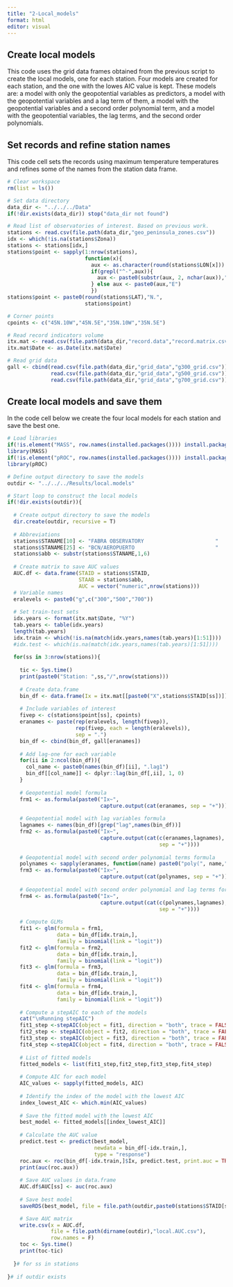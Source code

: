 ```yaml
---
title: "2-Local_models"
format: html
editor: visual
---
```


## Create local models

This code uses the grid data frames obtained from the previous script to create the local models, one for each station. Four models are created for each station, and the one with the lowes AIC value is kept. These models are: a model with only the geopotential variables as predictors, a model with the geopotential variables and a lag term of them, a model with the geopotential variables and a second order polynomial term, and a model with the geopotential variables, the lag terms, and the second order polynomials.

## Set records and refine station names

This code cell sets the records using maximum temperature temperatures and refines some of the names from the station data frame.

```r

# Clear workspace
rm(list = ls())

# Set data directory
data_dir <- "../../../Data"
if(!dir.exists(data_dir)) stop("data_dir not found")

# Read list of observatories of interest. Based on previous work.
stations <- read.csv(file.path(data_dir,"geo_peninsula_zones.csv"))
idx <- which(!is.na(stations$Zona))
stations <- stations[idx,]
stations$point <- sapply(1:nrow(stations),
                         function(x){
                           aux <- as.character(round(stations$LON[x]))
                           if(grepl("^-",aux)){
                             aux <- paste0(substr(aux, 2, nchar(aux)),"W")
                           } else aux <- paste0(aux,"E")
                           })
stations$point <- paste0(round(stations$LAT),"N.",
                         stations$point)

# Corner points
cpoints <- c("45N.10W","45N.5E","35N.10W","35N.5E")

# Read record indicators volume
itx.mat <- read.csv(file.path(data_dir,"record.data","record.matrix.csv"))
itx.mat$Date <- as.Date(itx.mat$Date)

# Read grid data
gall <- cbind(read.csv(file.path(data_dir,"grid_data","g300_grid.csv")),
              read.csv(file.path(data_dir,"grid_data","g500_grid.csv")),
              read.csv(file.path(data_dir,"grid_data","g700_grid.csv")))

```

## Create local models and save them

In the code cell below we create the four local models for each station and save the best one.

```r

# Load libraries
if(!is.element("MASS", row.names(installed.packages()))) install.packages("MASS")
library(MASS)
if(!is.element("pROC", row.names(installed.packages()))) install.packages("pROC")
library(pROC)

# Define output directory to save the models
outdir <- "../../../Results/local.models"

# Start loop to construct the local models
if(!dir.exists(outdir)){
  
  # Create output directory to save the models
  dir.create(outdir, recursive = T)
  
  # Abbreviations
  stations$STANAME[10] <- "FABRA OBSERVATORY                       "
  stations$STANAME[25] <- "BCN/AEROPUERTO                          "
  stations$abb <- substr(stations$STANAME,1,6)
  
  # Create matrix to save AUC values
  AUC.df <- data.frame(STAID = stations$STAID,
                       STAAB = stations$abb,
                       AUC = vector("numeric",nrow(stations)))
  # Variable names
  eralevels <- paste0("g",c("300","500","700"))
  
  # Set train-test sets
  idx.years <- format(itx.mat$Date, "%Y")
  tab.years <- table(idx.years)
  length(tab.years)
  idx.train <- which(!is.na(match(idx.years,names(tab.years)[1:51])))
  #idx.test <- which(is.na(match(idx.years,names(tab.years)[1:51])))
  
  for(ss in 3:nrow(stations)){
    
    tic <- Sys.time()
    print(paste0("Station: ",ss,"/",nrow(stations)))
  
    # Create data.frame
    bin_df <- data.frame(Ix = itx.mat[[paste0("X",stations$STAID[ss])]])
    
    # Include variables of interest
    fivep <- c(stations$point[ss], cpoints)
    eranames <- paste(rep(eralevels, length(fivep)),
                      rep(fivep, each = length(eralevels)),
                      sep = ".")
    bin_df <- cbind(bin_df, gall[eranames])
    
    # Add lag-one for each variable
    for(ii in 2:ncol(bin_df)){
      col_name <- paste0(names(bin_df)[ii], ".lag1")
      bin_df[[col_name]] <- dplyr::lag(bin_df[,ii], 1, 0)
    }
    
    # Geopotential model formula
    frm1 <- as.formula(paste0("Ix~",
                              capture.output(cat(eranames, sep = "+"))))
    
    # Geopotential model with lag variables formula
    lagnames <- names(bin_df)[grep("lag",names(bin_df))]
    frm2 <- as.formula(paste0("Ix~",
                              capture.output(cat(c(eranames,lagnames),
                                                 sep = "+"))))
    
    # Geopotential model with second order polynomial terms formula
    polynames <- sapply(eranames, function(name) paste0("poly(", name,",2)"))
    frm3 <- as.formula(paste0("Ix~",
                              capture.output(cat(polynames, sep = "+"))))
    
    # Geopotential model with second order polynomial and lag terms formula
    frm4 <- as.formula(paste0("Ix~",
                              capture.output(cat(c(polynames,lagnames),
                                                 sep = "+"))))
    
    # Compute GLMs
    fit1 <- glm(formula = frm1,
                data = bin_df[idx.train,],
                family = binomial(link = "logit"))
    fit2 <- glm(formula = frm2,
                data = bin_df[idx.train,],
                family = binomial(link = "logit"))
    fit3 <- glm(formula = frm3,
                data = bin_df[idx.train,],
                family = binomial(link = "logit"))
    fit4 <- glm(formula = frm4,
                data = bin_df[idx.train,],
                family = binomial(link = "logit"))
    
    # Compute a stepAIC to each of the models
    cat("\nRunning stepAIC")
    fit1_step <-stepAIC(object = fit1, direction = "both", trace = FALSE)
    fit2_step <- stepAIC(object = fit2, direction = "both", trace = FALSE)
    fit3_step <- stepAIC(object = fit3, direction = "both", trace = FALSE)
    fit4_step <-stepAIC(object = fit4, direction = "both", trace = FALSE)
    
    # List of fitted models
    fitted_models <- list(fit1_step,fit2_step,fit3_step,fit4_step)
    
    # Compute AIC for each model
    AIC_values <- sapply(fitted_models, AIC)
    
    # Identify the index of the model with the lowest AIC
    index_lowest_AIC <- which.min(AIC_values)
  
    # Save the fitted model with the lowest AIC
    best_model <- fitted_models[[index_lowest_AIC]]
  
    # Calculate the AUC value
    predict.test <- predict(best_model,
                            newdata = bin_df[-idx.train,],
                            type = "response")
    roc.aux <- roc(bin_df[-idx.train,]$Ix, predict.test, print.auc = TRUE)
    print(auc(roc.aux))
    
    # Save AUC values in data.frame
    AUC.df$AUC[ss] <- auc(roc.aux)
    
    # Save best model
    saveRDS(best_model, file = file.path(outdir,paste0(stations$STAID[ss],".rds")))

    # Save AUC matrix
    write.csv(x = AUC.df,
              file = file.path(dirname(outdir),"local.AUC.csv"),
              row.names = F)
    toc <- Sys.time()
    print(toc-tic)
    
  }# for ss in stations
  
}# if outdir exists


```
